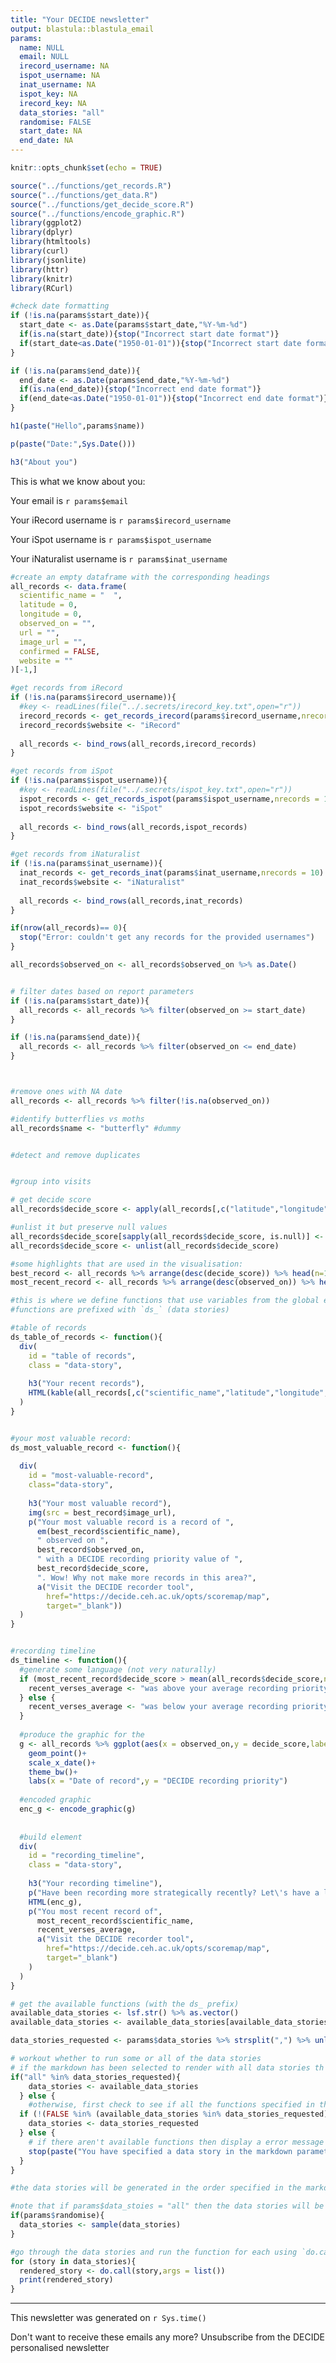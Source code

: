 ```yaml
---
title: "Your DECIDE newsletter"
output: blastula::blastula_email
params:
  name: NULL
  email: NULL
  irecord_username: NA
  ispot_username: NA
  inat_username: NA
  ispot_key: NA
  irecord_key: NA
  data_stories: "all"
  randomise: FALSE
  start_date: NA
  end_date: NA
---
```


```r
knitr::opts_chunk$set(echo = TRUE)

source("../functions/get_records.R")
source("../functions/get_data.R")
source("../functions/get_decide_score.R")
source("../functions/encode_graphic.R")
library(ggplot2)
library(dplyr)
library(htmltools)
library(curl)
library(jsonlite)
library(httr)
library(knitr)
library(RCurl)

```

```r
#check date formatting
if (!is.na(params$start_date)){
  start_date <- as.Date(params$start_date,"%Y-%m-%d")
  if(is.na(start_date)){stop("Incorrect start date format")}
  if(start_date<as.Date("1950-01-01")){stop("Incorrect start date format")}
}

if (!is.na(params$end_date)){
  end_date <- as.Date(params$end_date,"%Y-%m-%d")
  if(is.na(end_date)){stop("Incorrect end date format")}
  if(end_date<as.Date("1950-01-01")){stop("Incorrect end date format")}
}

```

<div>
```r
h1(paste("Hello",params$name))

p(paste("Date:",Sys.Date()))

h3("About you")
```

This is what we know about you: 

Your email is `r params$email`

Your iRecord username is `r params$irecord_username`

Your iSpot username is `r params$ispot_username`

Your iNaturalist username is `r params$inat_username`

</div>

```r

#create an empty dataframe with the corresponding headings
all_records <- data.frame(
  scientific_name = "  ",
  latitude = 0,
  longitude = 0,
  observed_on = "",
  url = "",
  image_url = "",
  confirmed = FALSE,
  website = ""
)[-1,]

#get records from iRecord
if (!is.na(params$irecord_username)){
  #key <- readLines(file("../.secrets/irecord_key.txt",open="r"))
  irecord_records <- get_records_irecord(params$irecord_username,nrecords = 10,params$irecord_key)
  irecord_records$website <- "iRecord"
  
  all_records <- bind_rows(all_records,irecord_records)
}

#get records from iSpot
if (!is.na(params$ispot_username)){
  #key <- readLines(file("../.secrets/ispot_key.txt",open="r"))
  ispot_records <- get_records_ispot(params$ispot_username,nrecords = 10,params$ispot_key)
  ispot_records$website <- "iSpot"
  
  all_records <- bind_rows(all_records,ispot_records)
}

#get records from iNaturalist
if (!is.na(params$inat_username)){
  inat_records <- get_records_inat(params$inat_username,nrecords = 10)
  inat_records$website <- "iNaturalist"
  
  all_records <- bind_rows(all_records,inat_records)
}

```

```r

if(nrow(all_records)== 0){
  stop("Error: couldn't get any records for the provided usernames")
}

all_records$observed_on <- all_records$observed_on %>% as.Date()


# filter dates based on report parameters
if (!is.na(params$start_date)){
  all_records <- all_records %>% filter(observed_on >= start_date)
}

if (!is.na(params$end_date)){
  all_records <- all_records %>% filter(observed_on <= end_date)
}



#remove ones with NA date
all_records <- all_records %>% filter(!is.na(observed_on))

#identify butterflies vs moths
all_records$name <- "butterfly" #dummy


#detect and remove duplicates


#group into visits


```

```r

# get decide score
all_records$decide_score <- apply(all_records[,c("latitude","longitude","name")],1, function(x) {get_decide_score(x[1],x[2],x[3])})

#unlist it but preserve null values
all_records$decide_score[sapply(all_records$decide_score, is.null)] <- NA
all_records$decide_score <- unlist(all_records$decide_score)

```

```r
#some highlights that are used in the visualisation:
best_record <- all_records %>% arrange(desc(decide_score)) %>% head(n=1)
most_recent_record <- all_records %>% arrange(desc(observed_on)) %>% head(n=1)
```




```r
#this is where we define functions that use variables from the global environment (don't have any arguments) that output one HTML div which contains all the content
#functions are prefixed with `ds_` (data stories)

#table of records
ds_table_of_records <- function(){
  div(
    id = "table of records",
    class = "data-story",
    
    h3("Your recent records"),
    HTML(kable(all_records[,c("scientific_name","latitude","longitude","observed_on","name","website","decide_score")],"html"))
  )
}


#your most valuable record:
ds_most_valuable_record <- function(){
  
  div(
    id = "most-valuable-record",
    class="data-story",
    
    h3("Your most valuable record"),
    img(src = best_record$image_url),
    p("Your most valuable record is a record of ",
      em(best_record$scientific_name),
      " observed on ",
      best_record$observed_on,
      " with a DECIDE recording priority value of ",
      best_record$decide_score,
      ". Wow! Why not make more records in this area?",
      a("Visit the DECIDE recorder tool",
        href="https://decide.ceh.ac.uk/opts/scoremap/map",
        target="_blank"))
  )
}


#recording timeline
ds_timeline <- function(){
  #generate some language (not very naturally)
  if (most_recent_record$decide_score > mean(all_records$decide_score,na.rm = T)){
    recent_verses_average <- "was above your average recording priority. Nice one!"
  } else {
    recent_verses_average <- "was below your average recording priority."
  }
  
  #produce the graphic for the 
  g <- all_records %>% ggplot(aes(x = observed_on,y = decide_score,label = scientific_name))+
    geom_point()+
    scale_x_date()+
    theme_bw()+
    labs(x = "Date of record",y = "DECIDE recording priority")
  
  #encoded graphic
  enc_g <- encode_graphic(g)
    
  
  #build element
  div(
    id = "recording_timeline",
    class = "data-story",
    
    h3("Your recording timeline"),
    p("Have been recording more strategically recently? Let\'s have a look!"),
    HTML(enc_g),
    p("You most recent record of",
      most_recent_record$scientific_name,
      recent_verses_average,
      a("Visit the DECIDE recorder tool",
        href="https://decide.ceh.ac.uk/opts/scoremap/map",
        target="_blank")
    )
  )
}

```





```r

# get the available functions (with the ds_ prefix)
available_data_stories <- lsf.str() %>% as.vector()
available_data_stories <- available_data_stories[available_data_stories %>% startsWith("ds_")]

data_stories_requested <- params$data_stories %>% strsplit(",") %>% unlist() %>% trimws()

# workout whether to run some or all of the data stories  
# if the markdown has been selected to render with all data stories th
if("all" %in% data_stories_requested){
    data_stories <- available_data_stories
  } else {
    #otherwise, first check to see if all the functions specified in the params$data_stories have actually got corresponding functions loaded into the environment
  if (!(FALSE %in% (available_data_stories %in% data_stories_requested))){
    data_stories <- data_stories_requested
  } else {
    # if there aren't available functions then display a error message to stop the render
    stop(paste("You have specified a data story in the markdown parameters but there is no corresponding function. You specified these data stories:\n ",params$data_stories, "\nbut these are the functions available:\n ",paste(data_stories,collapse = "\n  ")))
  }
}

#the data stories will be generated in the order specified in the markdown parameters if randomise if set to FALSE (default). if it is set to TRUE then randomise the data stories using `sample()`

#note that if params$data_stoies = "all" then the data stories will be rendered in alphabetical order of the function names
if(params$randomise){
  data_stories <- sample(data_stories)
}

#go through the data stories and run the function for each using `do.call`
for (story in data_stories){
  rendered_story <- do.call(story,args = list())
  print(rendered_story)
}

```

<hr>

<div>
This newsletter was generated on `r Sys.time()`

Don\'t want to receive these emails any more? <a>Unsubscribe from the DECIDE personalised newsletter</a>
</div>





